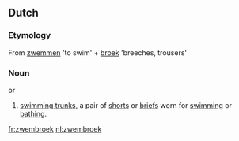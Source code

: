 ==Dutch==
===Etymology===
From [[zwemmen]] 'to swim' + [[broek]] 'breeches, trousers'

===Noun===
{{nl-noun|zwembroeken}} {{m}} or {{f}}

# [[swimming trunks]], a pair of [[shorts]] or [[briefs]] worn for [[swimming]] or [[bathing]].

[[fr:zwembroek]]
[[nl:zwembroek]]